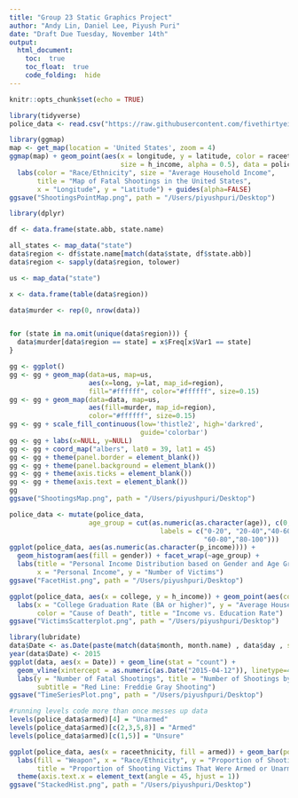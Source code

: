 ```yaml
---
title: "Group 23 Static Graphics Project"
author: "Andy Lin, Daniel Lee, Piyush Puri"
date: "Draft Due Tuesday, November 14th"
output: 
  html_document:
    toc:  true
    toc_float:  true
    code_folding:  hide
---
```


```r
knitr::opts_chunk$set(echo = TRUE)
```

```r
library(tidyverse)
police_data <- read.csv("https://raw.githubusercontent.com/fivethirtyeight/data/master/police-killings/police_killings.csv")
```

```r
library(ggmap)
map <- get_map(location = 'United States', zoom = 4)
ggmap(map) + geom_point(aes(x = longitude, y = latitude, color = raceethnicity, 
                            size = h_income, alpha = 0.5), data = police_data) + 
  labs(color = "Race/Ethnicity", size = "Average Household Income",
       title = "Map of Fatal Shootings in the United States",
       x = "Longitude", y = "Latitude") + guides(alpha=FALSE)
ggsave("ShootingsPointMap.png", path = "/Users/piyushpuri/Desktop")
```


```r
library(dplyr)

df <- data.frame(state.abb, state.name)

all_states <- map_data("state")
data$region <- df$state.name[match(data$state, df$state.abb)]
data$region <- sapply(data$region, tolower)

us <- map_data("state")

x <- data.frame(table(data$region))

data$murder <- rep(0, nrow(data))


for (state in na.omit(unique(data$region))) {
  data$murder[data$region == state] = x$Freq[x$Var1 == state]
}

gg <- ggplot()
gg <- gg + geom_map(data=us, map=us,
                    aes(x=long, y=lat, map_id=region),
                    fill="#ffffff", color="#ffffff", size=0.15)
gg <- gg + geom_map(data=data, map=us,
                    aes(fill=murder, map_id=region),
                    color="#ffffff", size=0.15)
gg <- gg + scale_fill_continuous(low='thistle2', high='darkred', 
                                 guide='colorbar')
gg <- gg + labs(x=NULL, y=NULL)
gg <- gg + coord_map("albers", lat0 = 39, lat1 = 45) 
gg <- gg + theme(panel.border = element_blank())
gg <- gg + theme(panel.background = element_blank())
gg <- gg + theme(axis.ticks = element_blank())
gg <- gg + theme(axis.text = element_blank())
gg
ggsave("ShootingsMap.png", path = "/Users/piyushpuri/Desktop")
```

```r
police_data <- mutate(police_data, 
                    age_group = cut(as.numeric(as.character(age)), c(0, 20, 40, 60, 80, 100), 
                                      labels = c("0-20", "20-40","40-60",
                                                 "60-80","80-100")))
ggplot(police_data, aes(as.numeric(as.character(p_income)))) + 
  geom_histogram(aes(fill = gender)) + facet_wrap(~age_group) + 
  labs(title = "Personal Income Distribution based on Gender and Age Groups",
       x = "Personal Income", y = "Number of Victims")
ggsave("FacetHist.png", path = "/Users/piyushpuri/Desktop")
```

```r
ggplot(police_data, aes(x = college, y = h_income)) + geom_point(aes(color = cause)) +
  labs(x = "College Graduation Rate (BA or higher)", y = "Average Household Income",
       color = "Cause of Death", title = "Income vs. Education Rate")
ggsave("VictimsScatterplot.png", path = "/Users/piyushpuri/Desktop")
```

```r
library(lubridate)
data$Date <- as.Date(paste(match(data$month, month.name) , data$day , sep = "/" )  , format = "%m/%d" )
year(data$Date) <- 2015
ggplot(data, aes(x = Date)) + geom_line(stat = "count") + 
  geom_vline(xintercept = as.numeric(as.Date("2015-04-12")), linetype=4, color = "red") +
  labs(y = "Number of Fatal Shootings", title = "Number of Shootings by Day",
       subtitle = "Red Line: Freddie Gray Shooting")
ggsave("TimeSeriesPlot.png", path = "/Users/piyushpuri/Desktop")
```

```r
#running levels code more than once messes up data
levels(police_data$armed)[4] = "Unarmed"
levels(police_data$armed)[c(2,3,5,8)] = "Armed"
levels(police_data$armed)[c(1,5)] = "Unsure"
```

```r
ggplot(police_data, aes(x = raceethnicity, fill = armed)) + geom_bar(position = "fill") +
  labs(fill = "Weapon", x = "Race/Ethnicity", y = "Proportion of Shootings",
       title = "Proportion of Shooting Victims That Were Armed or Unarmed") +
  theme(axis.text.x = element_text(angle = 45, hjust = 1))
ggsave("StackedHist.png", path = "/Users/piyushpuri/Desktop")
```



